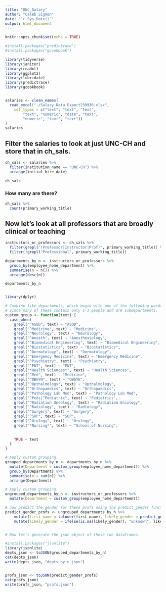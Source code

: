 ```yaml
---
title: "UNC_Salary"
author: "Caleb Sigmon"
date: "`r Sys.Date()`"
output: html_document
---
```


```r
knitr::opts_chunk$set(echo = TRUE)
```

```r
#install.packages("predictrace")
#install.packages("gcookbook")

library(tidyverse)
library(janitor)
library(readxl)
library(ggplot2)
library(lubridate)
library(predictrace)
library(gcookbook)


salaries <- clean_names(
  read_excel("./Salary Data Export230930.xlsx", 
    col_types = c("text", "text", "text", 
        "text", "numeric", "date", "text", 
        "numeric", "text", "text"))
) 
salaries
```
## Filter the salaries to look at just UNC-CH and store that in ch_sals.

```r
ch_sals <- salaries %>%
  filter(institution_name == "UNC-CH") %>%
  arrange(initial_hire_date)

ch_sals

```

### How many are there?

```r

ch_sals %>%
  count(primary_working_title)


```


## Now let's look at all professors that are broadly clinical or teaching
```r

instructors_or_professors <- ch_sals %>%
  filter(grepl("(Professor|Instructor|Prof)", primary_working_title)) %>%
  filter(!grepl("Professional", primary_working_title))

departments_by_n <- instructors_or_professors %>%
  group_by(employee_home_department) %>%
  summarise(n = n()) %>%
  arrange(desc(n))

departments_by_n


library(dplyr)

# Combine like departments, which begin with one of the following words.
# Since many of these contain only 1-3 people and are subdepartments.
custom_group <- function(text) {
  case_when(
    grepl("^ASOD", text) ~ "ASOD",
    grepl("^Medicine", text) ~ "Medicine",
    grepl("^Neurology", text) ~ "Neurology",
    grepl("^Anesth", text) ~ "Anesthesiology",
    grepl("^Biomedical Engineering", text) ~ "Biomedical Engineering",
    grepl("^Biostatistics", text) ~ "Biostatistics",
    grepl("^Dermatology", text) ~ "Dermatology",
    grepl("^Emergency Medicine", text) ~ "Emergency Medicine",
    grepl("^Psychiatry", text) ~ "Psychiatry",
    grepl("^ENT", text) ~ "ENT",
    grepl("*Health Sciences*", text) ~ "Health Sciences",
    grepl("^Med", text) ~ "Medicine",
    grepl("^OBGYN", text) ~ "OBGYN",
    grepl("^Opthalmology", text) ~ "Opthalmology",
    grepl("^Orthopaedics", text) ~ "Orthopaedics",
    grepl("^Pathology Lab Med", text) ~ "Pathology Lab Med",
    grepl("^Peds|^Pediatric", text) ~ "Pediatrics",
    grepl("^Radiation Oncology", text) ~ "Radiation Oncology",
    grepl("^Radiology", text) ~ "Radiology",
    grepl("^Surgery", text) ~ "Surgery",
    grepl("^SOP", text) ~ "SOP",
    grepl("^Urology", text) ~ "Urology",
    grepl("*Nursing*", text) ~ "School of Nursing",
    
    
    TRUE ~ text
  )
}

# Apply custom grouping
grouped_departments_by_n <- departments_by_n %>%
  mutate(Department = custom_group(employee_home_department)) %>%
  group_by(Department) %>%
  summarise(n = sum(n)) %>%
  arrange(Department)

# Apply custom grouping
ungrouped_departments_by_n <- instructors_or_professors %>%
  mutate(Department = custom_group(employee_home_department)) 

# now predict the gender for these profs using the predict_gender function from the predict_race package
predict_gender_profs <- ungrouped_departments_by_n %>%
    mutate(first_name = tolower(first_name), likely_gender = predict_gender(first_name, probability = FALSE)$likely_gender) %>%
    mutate(likely_gender = ifelse(is.na(likely_gender), "unknown", likely_gender))


# Now let's generate the json object of these two dataframes.

#install.packages("jsonlite")
library(jsonlite)
depts_json <- toJSON(grouped_departments_by_n)
cat(depts_json)
write(depts_json, "depts_by_n.json")


profs_json <- toJSON(predict_gender_profs)
cat(profs_json)
write(profs_json, "profs.json")
```


